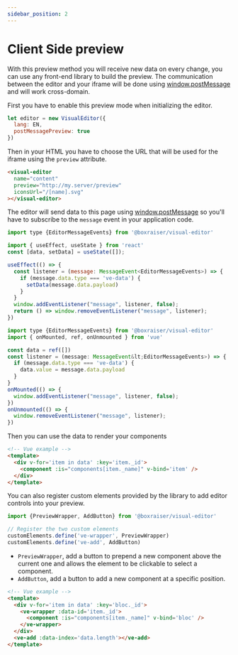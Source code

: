 ```yaml
---
sidebar_position: 2
---
```


# Client Side preview

With this preview method you will receive new data on every change, you can use any front-end library to build the preview. The communication between the editor and your iframe will be done using [window.postMessage](https://developer.mozilla.org/fr/docs/Web/API/Window/postMessage) and will work cross-domain.

First you have to enable this preview mode when initializing the editor.

```js {3}
let editor = new VisualEditor({
  lang: EN,
  postMessagePreview: true
})
```

Then in your HTML you have to choose the URL that will be used for the iframe using the `preview` attribute.

```html {3}
<visual-editor
  name="content"
  preview="http://my.server/preview"
  iconsUrl="/[name].svg"
></visual-editor>
```

The editor will send data to this page using [window.postMessage](https://developer.mozilla.org/fr/docs/Web/API/Window/postMessage) so you'll have to subscribe to the `message` event in your application code.


<Tabs>
<TabItem value="react" label="React">

```jsx
import type {EditorMessageEvents} from '@boxraiser/visual-editor'

import { useEffect, useState } from 'react'
const [data, setData] = useState([]);

useEffect(() => {
  const listener = (message: MessageEvent<EditorMessageEvents>) => {
    if (message.data.type === 've-data') {
      setData(message.data.payload)
    }
  }
  window.addEventListener("message", listener, false);
  return () => window.removeEventListener("message", listener);
})
```

</TabItem>
<TabItem value="vue" label="VueJS" default>

```js
import type {EditorMessageEvents} from '@boxraiser/visual-editor'
import { onMounted, ref, onUnmounted } from 'vue'

const data = ref([])
const listener = (message: MessageEvent&lt;EditorMessageEvents>) => {
  if (message.data.type === 've-data') {
    data.value = message.data.payload
  }
}
onMounted(() => {
  window.addEventListener("message", listener, false);
})
onUnmounted(() => {
  window.removeEventListener("message", listener);
})
```

</TabItem>
</Tabs>

Then you can use the data to render your components

```html
<!-- Vue example -->
<template>
  <div v-for='item in data' :key='item._id'>
    <component :is="components[item._name]" v-bind='item' />
  </div>
</template>
```

You can also register custom elements provided by the library to add editor controls into your preview.

```js
import {PreviewWrapper, AddButton} from '@boxraiser/visual-editor'

// Register the two custom elements
customElements.define('ve-wrapper', PreviewWrapper)
customElements.define('ve-add', AddButton)
```

- `PreviewWrapper`, add a button to prepend a new component above the current one and allows the element to be clickable to select a component.
- `AddButton`, add a button to add a new component at a specific position.

```html
<!-- Vue example -->
<template>
  <div v-for='item in data' :key='bloc._id'>
    <ve-wrapper :data-id='item._id'>
      <component :is="components[item._name]" v-bind='bloc' />
    </ve-wrapper>
  </div>
  <ve-add :data-index='data.length'></ve-add>
</template>
```
